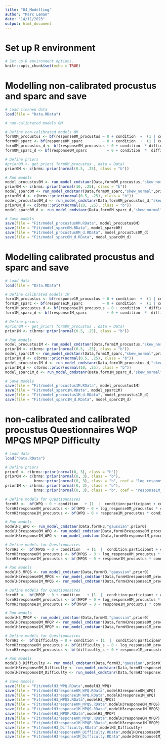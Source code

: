 ```yaml
---
title: "04_Modelling"
author: "Marc Leman"
date: "14/11/2023"
output: html_document
---
```


# Set up R environment
```r
# Set up R environment options.
knitr::opts_chunk$set(echo = TRUE)
```

# Modelling non-calibrated procustus and sparc and save
```r
# Load cleaned data
load(file = "Data.RData")

# non-calibrated models 0M

# Define non-calibrated models 0M
form0M_procustus <- bf(response0M_procustus ~ 0 + condition  +  (1 | condition:participant) + (1|condition:trial) )  
form0M_sparc <- bf(response0M_sparc         ~ 0 + condition  +  (1 | condition:participant) + (1|condition:trial) )  
form0M_procustus_d <- bf(response0M_procustus ~ 0 + condition  * difficulty_s + (1 + difficulty_s | condition:participant) + (1|condition:trial) )  
form0M_sparc_d <- bf(response0M_sparc         ~ 0 + condition  *  difficulty_s + (1 + difficulty_s| condition:participant) + (1|condition:trial) )  

# Define priors
#prior0M <- get_prior( form0M_procustus , data = Data)
prior0M <- c(brms::prior(normal(0.5, .25), class = "b"))

# Run models
model_procustus0M <- run_model_cmdstanr(Data,form0M_procustus,"skew_normal",prior0M)
prior0M <- c(brms::prior(normal(10, .25), class = "b"))
model_sparc0M <- run_model_cmdstanr(Data,form0M_sparc,"skew_normal",prior0M)
prior0M_d <- c(brms::prior(normal(0.5, .25), class = "b"))
model_procustus0M_d <- run_model_cmdstanr(Data,form0M_procustus_d,"skew_normal",prior0M_d)
prior0M_d <- c(brms::prior(normal(10, .25), class = "b"))
model_sparc0M_d <- run_model_cmdstanr(Data,form0M_sparc_d,"skew_normal",prior0M_d)

# Save models
save(file = "Fit/model_procustus0M.RData", model_procustus0M)
save(file = "Fit/model_sparc0M.RData", model_sparc0M)
save(file = "Fit/model_procustus0M_d.RData", model_procustus0M_d)
save(file = "Fit/model_sparc0M_d.RData", model_sparc0M_d)
```

# Modelling calibrated procustus and sparc and save
```r
# Load data
load(file = "Data.RData")

# Define calibrated models 1M
form1M_procustus <- bf(response1M_procustus ~ 0 + condition  +  (1 | condition:participant) + (1|condition:trial) )  
form1M_sparc <- bf(response1M_sparc         ~ 0 + condition  +  (1 | condition:participant) + (1|condition:trial) )  
form1M_procustus_d <- bf(response1M_procustus ~ 0 + condition  * difficulty_s + (1 + difficulty_s | condition:participant) + (1|condition:trial) )  
form1M_sparc_d <- bf(response1M_sparc         ~ 0 + condition  *  difficulty_s + (1 + difficulty_s| condition:participant) + (1|condition:trial) )  

# Define priors
#prior0M <- get_prior( form0M_procustus , data = Data)
prior1M <- c(brms::prior(normal(0.5, .25), class = "b"))

# Run models
model_procustus1M <- run_model_cmdstanr(Data,form1M_procustus,"skew_normal",prior1M)
prior1M <- c(brms::prior(normal(0.5, .25), class = "b"))
model_sparc1M <- run_model_cmdstanr(Data,form1M_sparc,"skew_normal",prior1M)
prior1M_d <- c(brms::prior(normal(0.5, .25), class = "b"))
model_procustus1M_d <- run_model_cmdstanr(Data,form1M_procustus_d,"skew_normal",prior1M_d)
prior1M_d <- c(brms::prior(normal(10, .25), class = "b"))
model_sparc1M_d <- run_model_cmdstanr(Data,form1M_sparc_d,"skew_normal",prior1M_d)

# Save models
save(file = "Fit/model_procustus1M.RData", model_procustus1M)
save(file = "Fit/model_sparc1M.RData", model_sparc1M)
save(file = "Fit/model_procustus1M_d.RData", model_procustus1M_d)
save(file = "Fit/model_sparc1M_d.RData", model_sparc1M_d)
```

# non-calibrated and calibrated procustus Questionnaires WQP MPQS MPQP Difficulty
```r
# Load data
load("Data.RData")

# Define priors
prior0 <- c(brms::prior(normal(0, 3), class = "b"))
prior0M <- c(brms::prior(normal(0, 3), class = "b"), 
             brms::prior(normal(0, 3), class = "b", coef = "log_response0M_procustus"))
prior1M <- c(brms::prior(normal(0, 3), class = "b"), 
             brms::prior(normal(0, 3), class = "b", coef = "response1M_procustus"))

# Define models for Questionnaires
formH3 <-  bf(WPQ ~ 0 + condition   + (1  |  condition:participant + condition:trial) )
formH3response0M_procustus <- bf(WPQ ~ 0 + log_response0M_procustus * condition   +  (1  |  condition:participant + condition:trial))
formH3response1M_procustus <- bf(WPQ ~ 0 + response1M_procustus * condition   +  (1  |  condition:participant + condition:trial) )

# Run models
modelH3_WPQ <- run_model_cmdstanr(Data,formH3,"gaussian",prior0)
modelH3response0M_WPQ <- run_model_cmdstanr(Data,formH3response0M_procustus,"gaussian",prior0M )
modelH3response1M_WPQ <- run_model_cmdstanr(Data,formH3response1M_procustus,"gaussian",prior1M )

# Define models for Questionnaires
formH3 <-  bf(MPQS ~ 0 + condition   + (1  |  condition:participant + condition:trial) )
formH3response0M_procustus <- bf(MPQS ~ 0 + log_response0M_procustus * condition +  (1  |  condition:participant + condition:trial))
formH3response1M_procustus <- bf(MPQS ~ 0 + response1M_procustus * condition +  (1  |  condition:participant + condition:trial) )

# Run models
modelH3_MPQS <- run_model_cmdstanr(Data,formH3,"gaussian",prior0)
modelH3response0M_MPQS <- run_model_cmdstanr(Data,formH3response0M_procustus,"gaussian",prior0M )
modelH3response1M_MPQS <- run_model_cmdstanr(Data,formH3response1M_procustus,"gaussian",prior1M )

# Define models for Questionnaires
formH3 <-  bf(MPQP ~ 0 + condition   + (1  |  condition:participant + condition:trial) )
formH3response0M_procustus <- bf(MPQP ~ 0 + log_response0M_procustus * condition  +   (1  |  condition:participant + condition:trial))
formH3response1M_procustus <- bf(MPQP ~ 0 + response1M_procustus * condition  +   (1  |  condition:participant + condition:trial) )

# Run models
modelH3_MPQP <- run_model_cmdstanr(Data,formH3,"gaussian",prior0)
modelH3response0M_MPQP <- run_model_cmdstanr(Data,formH3response0M_procustus,"gaussian",prior0M )
modelH3response1M_MPQP <- run_model_cmdstanr(Data,formH3response1M_procustus,"gaussian",prior1M )

# Define models for Questionnaires
formH3 <-  bf(Difficulty ~ 0 + condition + (1  |  condition:participant + condition:trial) )
formH3response0M_procustus <- bf(difficulty_s ~ 0 + log_response0M_procustus * condition  +  (1  |  condition:participant + condition:trial))
formH3response1M_procustus <- bf(difficulty_s ~ 0 + response1M_procustus * condition +  (1  |  condition:participant + condition:trial) )

# Run models
modelH3_Difficulty <- run_model_cmdstanr(Data,formH3,"gaussian",prior0)
modelH3response0M_Difficulty <- run_model_cmdstanr(Data,formH3response0M_procustus,"gaussian",prior0M )
modelH3response1M_Difficulty <- run_model_cmdstanr(Data,formH3response1M_procustus,"gaussian",prior1M )

# Save models
save(file = "Fit/modelH3_WPQ.RData",modelH3_WPQ)
save(file = "Fit/modelH3response0M_WPQ.RData",modelH3response0M_WPQ)
save(file = "Fit/modelH3response1M_WPQ.RData",modelH3response1M_WPQ)
save(file = "Fit/modelH3_MPQS.RData",modelH3_MPQS)
save(file = "Fit/modelH3response0M_MPQS.RData",modelH3response0M_MPQS)
save(file = "Fit/modelH3response1M_MPQS.RData",modelH3response1M_MPQS)
save(file = "Fit/modelH3_MPQP.RData",modelH3_MPQP)
save(file = "Fit/modelH3response0M_MPQP.RData",modelH3response0M_MPQP)
save(file = "Fit/modelH3response1M_MPQP.RData",modelH3response1M_MPQP)
save(file = "Fit/modelH3_Difficulty.RData",modelH3_Difficulty)
save(file = "Fit/modelH3response0M_Difficulty.RData",modelH3response0M_Difficulty)
save(file = "Fit/modelH3response1M_Difficulty.RData",modelH3response1M_Difficulty)
```
